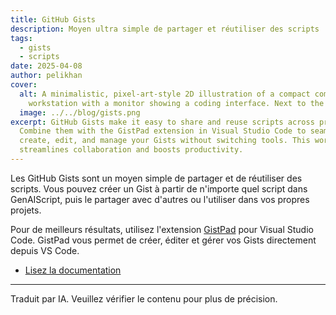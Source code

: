 ```yaml
---
title: GitHub Gists
description: Moyen ultra simple de partager et réutiliser des scripts
tags:
  - gists
  - scripts
date: 2025-04-08
author: pelikhan
cover:
  alt: A minimalistic, pixel-art-style 2D illustration of a compact computer
    workstation with a monitor showing a coding interface. Next to the monitor
  image: ../../blog/gists.png
excerpt: GitHub Gists make it easy to share and reuse scripts across projects.
  Combine them with the GistPad extension in Visual Studio Code to seamlessly
  create, edit, and manage your Gists without switching tools. This workflow
  streamlines collaboration and boosts productivity.
---
```




<BlogNarration />

Les GitHub Gists sont un moyen simple de partager et de réutiliser des scripts. Vous pouvez créer un Gist à partir de n'importe quel script dans GenAIScript, puis le partager avec d'autres ou l'utiliser dans vos propres projets.

<YouTube id="https://youtu.be/ab4kD3zjzwc" posterQuality="high" />

Pour de meilleurs résultats, utilisez l'extension [GistPad](https://marketplace.visualstudio.com/items?itemName=GistPad.gistpad) pour Visual Studio Code. GistPad vous permet de créer, éditer et gérer vos Gists directement depuis VS Code.

- [Lisez la documentation](../../reference/vscode/gists/)

<hr />

Traduit par IA. Veuillez vérifier le contenu pour plus de précision.
